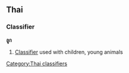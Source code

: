 ==Thai==
===Classifier===
'''ลูก''' <!-- romanizations from 2 lonely planet phrasebooks(lûuk, ?)-->

# [[Classifier]] used with children, young animals

[[Category:Thai classifiers]]